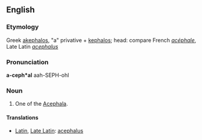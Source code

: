 ==English==

===Etymology===
Greek [[akephalos]], "a" privative + [[kephalos]]; head: compare French ''[[acéphale]]'', Late Latin ''[[acephalus]]''

===Pronunciation===
'''a-ceph*al'''
aah-SEPH-ohl

===Noun===
{{en-noun}}

# {{zoology}} One of the [[Acephala]].

====Translations====
{{trans-top|one of the Acephala}}
*[[Latin]], [[Late Latin]]: [[acephalus]]
{{trans-mid}}
{{trans-bottom}}